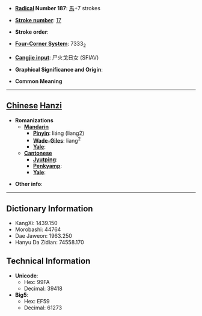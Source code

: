 * '''[[Wiktionary:Chinese radical index| Radical]] Number 187''': [[Wiktionary:Chinese radical index 馬|馬]]+7 strokes

* '''[[Wiktionary:Chinese total strokes index|Stroke number]]''': [[Wiktionary:Chinese total strokes index 17|17]]

* '''Stroke order''': 

* '''[[Wiktionary:Chinese four corner index|Four-Corner System]]''': 7333<sub>2</sub>

* '''[[Wiktionary:Chinese Cangjie index|Cangjie input]]''': 尸火戈日女 (SFIAV)

* '''Graphical Significance and Origin''': 

* '''Common Meaning'''

----

== [[Chinese]] [[Hanzi]] ==

* '''Romanizations'''
** '''[[Mandarin]]'''
*** '''[[Pinyin]]''': liáng (liang2)
*** '''[[Wade-Giles]]''': liang<sup>2</sup>
*** '''[[Yale]]''': 
** '''[[Cantonese]]'''
*** '''[[Jyutping]]''':
*** '''[[Penkyamp]]''': 
*** '''[[Yale]]''': 

* '''Other info''': 

----

== Dictionary Information ==

* KangXi: 1439.150
* Morobashi: 44764
* Dae Jaweon: 1963.250
* Hanyu Da Zidian: 74558.170

== Technical Information ==

* '''Unicode''':
** Hex: 99FA
** Decimal: 39418
* '''Big5''':
** Hex: EF59
** Decimal: 61273
